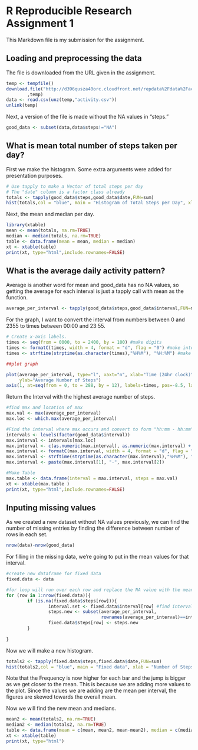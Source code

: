 R Reproducible Research Assignment 1
========================================================

This Markdown file is my submission for the assignment.

## Loading and preprocessing the data

The file is downloaded from the URL given in the assignment. 

```r
temp <- tempfile()
download.file("http://d396qusza40orc.cloudfront.net/repdata%2Fdata%2Factivity.zip"
        ,temp)
data <- read.csv(unz(temp,"activity.csv"))
unlink(temp)

```

Next, a version of the file is made without the NA values in "steps."

```r
good_data <- subset(data,data$steps!="NA")
```
## What is mean total number of steps taken per day?

First we make the histogram. Some extra arguments were added for presentation purposes.

```r
# Use tapply to make a Vector of total steps per day
# The "date" column is a factor class already
totals <- tapply(good_data$steps,good_data$date,FUN=sum)
hist(totals,col = "blue", main = "Histogram of Total Steps per Day", xlab = "Number of Steps", breaks=8)
```

Next, the mean and median per day.

```r
library(xtable)
mean <- mean(totals, na.rm=TRUE)
median <- median(totals, na.rm=TRUE)
table <- data.frame(mean = mean, median = median)
xt <- xtable(table)
print(xt, type="html",include.rownames=FALSE)
```

## What is the average daily activity pattern?

Average is another word for mean and good_data has no NA values, so getting the average for each interval is just a tapply call with mean as the function.

```r
average_per_interval <- tapply(good_data$steps,good_data$interval,FUN=mean)
```

For the graph, I want to convert the interval from numbers between 0 and 2355 to times between 00:00 and 23:55.

```r

# Create x-axis labels.
times <- seq(from = 0000, to = 2400, by = 100) #make digits
times <- formatC(times, width = 4, format = "d", flag = "0") #make into xxxx
times <- strftime(strptime(as.character(times),"%H%M"), "%H:%M") #make into xx:xx

##plot graph

plot(average_per_interval, type="l", xaxt="n", xlab="Time (24hr clock)", 
     ylab="Average Number of Steps")
axis(1, at=seq(from = 0, to = 288, by = 12), labels=times, pos=-8.5, las=0)
```

Return the Interval with the highest average number of steps.

```r
#find max and location of max
max.val <- max(average_per_interval)
max.loc <- which.max(average_per_interval)

#Find the interval where max occurs and convert to form "hh:mm - hh:mm""
intervals <- levels(factor(good_data$interval))
max.interval <- intervals[max.loc]
max.interval <- c(as.numeric(max.interval), as.numeric(max.interval) + 5)
max.interval <- formatC(max.interval, width = 4, format = "d", flag = "0")
max.interval <- strftime(strptime(as.character(max.interval),"%H%M"), "%H:%M")
max.interval <- paste(max.interval[1], "-", max.interval[2])

#Make Table
max.table <- data.frame(interval = max.interval, steps = max.val)
xt <- xtable(max.table )
print(xt, type="html",include.rownames=FALSE)
```

## Inputing missing values

As we created a new dataset without NA values previously, we can find the number of missing entries by finding the difference between number of rows in each set.

```r
nrow(data)-nrow(good_data)
```

For filling in the missing data, we're going to put in the mean values for that interval.

```r

#create new dataframe for fixed data
fixed.data <- data

#for loop will run over each row and replace the NA value with the mean for that interval
for (row in 1:nrow(fixed.data)){
        if (is.na(fixed.data$steps[row])){
                interval.set <- fixed.data$interval[row] #find interval
                steps.new <- subset(average_per_interval, 
                                    rownames(average_per_interval)==interval.set)
                fixed.data$steps[row] <- steps.new
        }
        
}
```

Now we will make a new histogram.

```r
totals2 <- tapply(fixed.data$steps,fixed.data$date,FUN=sum)
hist(totals2,col = "blue", main = "Fixed data", xlab = "Number of Steps", breaks=8)
```

Note that the Frequency is now higher for each bar and the jump is bigger as we get closer to the mean. This is because we are adding more values to the plot. Since the values we are adding are the mean per interval, the figures are skewed towards the overall mean.

Now we will find the new mean and medians.

```r
mean2 <- mean(totals2, na.rm=TRUE)
median2 <- median(totals2, na.rm=TRUE)
table <- data.frame(mean = c(mean, mean2, mean-mean2), median = c(median, median2, median-median2), row.names=c("Old","New","Change"))
xt <- xtable(table)
print(xt, type="html")
```
